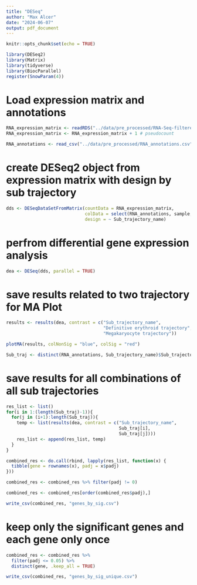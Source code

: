 ```yaml
---
title: "DESeq"
author: "Max Alcer"
date: "2024-06-07"
output: pdf_document
---
```


```r
knitr::opts_chunk$set(echo = TRUE)
```

```r
library(DESeq2)
library(Matrix)
library(tidyverse)
library(BiocParallel)
register(SnowParam(4))
```

# Load expression matrix and annotations
```r
RNA_expression_matrix <- readRDS("../data/pre_processed/RNA-Seq-filtered.rds")
RNA_expression_matrix <- RNA_expression_matrix + 1 # pseudocount
```

```r
RNA_annotations <- read_csv("../data/pre_processed/RNA_annotations.csv",show_col_types = FALSE)
```

# create DESeq2 object from expression matrix with design by sub trajectory
```r
dds <- DESeqDataSetFromMatrix(countData = RNA_expression_matrix,
                              colData = select(RNA_annotations, sample, Sub_trajectory_name),
                              design = ~ Sub_trajectory_name)
```

# perfrom differential gene expression analysis
```r
dea <- DESeq(dds, parallel = TRUE)
```

# save results related to two trajectory for MA Plot
```r
results <- results(dea, contrast = c("Sub_trajectory_name", 
                                     "Definitive erythroid trajectory", 
                                     "Megakaryocyte trajectory"))
```

```r
plotMA(results, colNonSig = "blue", colSig = "red")
```
```r
Sub_traj <- distinct(RNA_annotations, Sub_trajectory_name)$Sub_trajectory_name
```

# save results for all combinations of all sub trajectories 
```r
res_list <- list()
for(i in 1:(length(Sub_traj)-1)){
  for(j in (i+1):length(Sub_traj)){
    temp <- list(results(dea, contrast = c("Sub_trajectory_name",
                                           Sub_traj[i], 
                                           Sub_traj[j])))
    res_list <- append(res_list, temp)
  }
}
```

```r
combined_res <- do.call(rbind, lapply(res_list, function(x) {
  tibble(gene = rownames(x), padj = x$padj)
}))

combined_res <- combined_res %>% filter(padj != 0)

combined_res <- combined_res[order(combined_res$padj),]
```

```r
write_csv(combined_res, "genes_by_sig.csv")
```

# keep only the significant genes and each gene only once
```r
combined_res <- combined_res %>% 
  filter(padj <= 0.05) %>%
  distinct(gene, .keep_all = TRUE)

write_csv(combined_res, "genes_by_sig_unique.csv")
```







